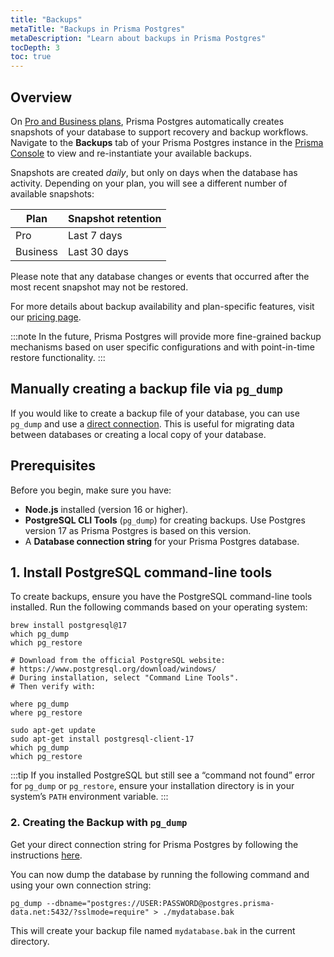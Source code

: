 ```yaml
---
title: "Backups"
metaTitle: "Backups in Prisma Postgres"
metaDescription: "Learn about backups in Prisma Postgres"
tocDepth: 3
toc: true
---
```


## Overview

On [Pro and Business plans](https://www.prisma.io/pricing), Prisma Postgres automatically creates snapshots of your database to support recovery and backup workflows. Navigate to the **Backups** tab of your Prisma Postgres instance in the [Prisma Console](https://console.prisma.io) to view and re-instantiate your available backups.

Snapshots are created _daily_, but only on days when the database has activity. Depending on your plan, you will see a different number of available snapshots:

| Plan     | Snapshot retention |
| -------- | ------------------ |
| Pro      | Last 7 days        |
| Business | Last 30 days       |

Please note that any database changes or events that occurred after the most recent snapshot may not be restored.

For more details about backup availability and plan-specific features, visit our [pricing page](https://www.prisma.io/pricing).

:::note
In the future, Prisma Postgres will provide more fine-grained backup mechanisms based on user specific configurations and with point-in-time restore functionality.
:::

## Manually creating a backup file via `pg_dump`

If you would like to create a backup file of your database, you can use `pg_dump` and use a [direct connection](/postgres/database/direct-connections). This is useful for migrating data between databases or creating a local copy of your database.

## Prerequisites

Before you begin, make sure you have:

- **Node.js** installed (version 16 or higher).
- **PostgreSQL CLI Tools** (`pg_dump`) for creating backups. Use Postgres version 17 as Prisma Postgres is based on this version.
- A **Database connection string** for your Prisma Postgres database.

## 1. Install PostgreSQL command-line tools

To create backups, ensure you have the PostgreSQL command-line tools installed. Run the following commands based on your operating system:

<TabbedContent code>

<TabItem value="macOS">

```terminal
brew install postgresql@17
which pg_dump
which pg_restore
```

</TabItem>

<TabItem value="Windows">

```terminal
# Download from the official PostgreSQL website:
# https://www.postgresql.org/download/windows/
# During installation, select "Command Line Tools".
# Then verify with:

where pg_dump
where pg_restore
```

</TabItem>

<TabItem value="Linux">

```terminal
sudo apt-get update
sudo apt-get install postgresql-client-17
which pg_dump
which pg_restore
```

</TabItem>

</TabbedContent>

:::tip
If you installed PostgreSQL but still see a “command not found” error for `pg_dump` or `pg_restore`, ensure your installation directory is in your system’s `PATH` environment variable.
:::

### 2. Creating the Backup with `pg_dump`

Get your direct connection string for Prisma Postgres by following the instructions [here](/postgres/database/direct-connections#how-to-connect-to-prisma-postgres-via-direct-tcp).

You can now dump the database by running the following command and using your own connection string:

```terminal
pg_dump --dbname="postgres://USER:PASSWORD@postgres.prisma-data.net:5432/?sslmode=require" > ./mydatabase.bak
```

This will create your backup file named `mydatabase.bak` in the current directory.
